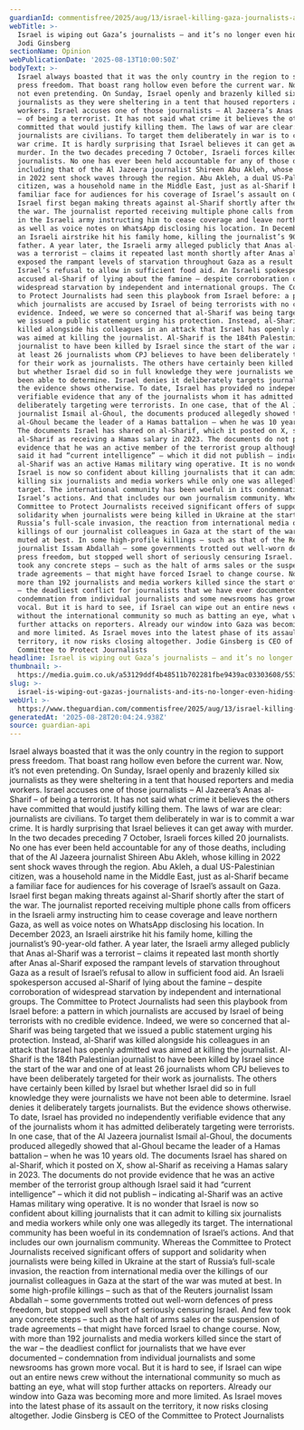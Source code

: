 ```yaml
---
guardianId: commentisfree/2025/aug/13/israel-killing-gaza-journalists-anas-al-sharif
webTitle: >-
  Israel is wiping out Gaza’s journalists – and it’s no longer even hiding it |
  Jodi Ginsberg
sectionName: Opinion
webPublicationDate: '2025-08-13T10:00:50Z'
bodyText: >-
  Israel always boasted that it was the only country in the region to support
  press freedom. That boast rang hollow even before the current war. Now, it’s
  not even pretending. On Sunday, Israel openly and brazenly killed six
  journalists as they were sheltering in a tent that housed reporters and media
  workers. Israel accuses one of those journalists – Al Jazeera’s Anas al-Sharif
  – of being a terrorist. It has not said what crime it believes the others have
  committed that would justify killing them. The laws of war are clear:
  journalists are civilians. To target them deliberately in war is to commit a
  war crime. It is hardly surprising that Israel believes it can get away with
  murder. In the two decades preceding 7 October, Israeli forces killed 20
  journalists. No one has ever been held accountable for any of those deaths,
  including that of the Al Jazeera journalist Shireen Abu Akleh, whose killing
  in 2022 sent shock waves through the region. Abu Akleh, a dual US-Palestinian
  citizen, was a household name in the Middle East, just as al-Sharif became a
  familiar face for audiences for his coverage of Israel’s assault on Gaza.
  Israel first began making threats against al-Sharif shortly after the start of
  the war. The journalist reported receiving multiple phone calls from officers
  in the Israeli army instructing him to cease coverage and leave northern Gaza,
  as well as voice notes on WhatsApp disclosing his location. In December 2023,
  an Israeli airstrike hit his family home, killing the journalist’s 90-year-old
  father. A year later, the Israeli army alleged publicly that Anas al-Sharif
  was a terrorist – claims it repeated last month shortly after Anas al-Sharif
  exposed the rampant levels of starvation throughout Gaza as a result of
  Israel’s refusal to allow in sufficient food aid. An Israeli spokesperson
  accused al-Sharif of lying about the famine – despite corroboration of
  widespread starvation by independent and international groups. The Committee
  to Protect Journalists had seen this playbook from Israel before: a pattern in
  which journalists are accused by Israel of being terrorists with no credible
  evidence. Indeed, we were so concerned that al-Sharif was being targeted that
  we issued a public statement urging his protection. Instead, al-Sharif was
  killed alongside his colleagues in an attack that Israel has openly admitted
  was aimed at killing the journalist. Al-Sharif is the 184th Palestinian
  journalist to have been killed by Israel since the start of the war and one of
  at least 26 journalists whom CPJ believes to have been deliberately targeted
  for their work as journalists. The others have certainly been killed by Israel
  but whether Israel did so in full knowledge they were journalists we have not
  been able to determine. Israel denies it deliberately targets journalists. But
  the evidence shows otherwise. To date, Israel has provided no independently
  verifiable evidence that any of the journalists whom it has admitted
  deliberately targeting were terrorists. In one case, that of the Al Jazeera
  journalist Ismail al-Ghoul, the documents produced allegedly showed that
  al-Ghoul became the leader of a Hamas battalion – when he was 10 years old.
  The documents Israel has shared on al-Sharif, which it posted on X, show
  al-Sharif as receiving a Hamas salary in 2023. The documents do not provide
  evidence that he was an active member of the terrorist group although Israel
  said it had “current intelligence” – which it did not publish – indicating
  al-Sharif was an active Hamas military wing operative. It is no wonder that
  Israel is now so confident about killing journalists that it can admit to
  killing six journalists and media workers while only one was allegedly its
  target. The international community has been woeful in its condemnation of
  Israel’s actions. And that includes our own journalism community. Whereas the
  Committee to Protect Journalists received significant offers of support and
  solidarity when journalists were being killed in Ukraine at the start of
  Russia’s full-scale invasion, the reaction from international media over the
  killings of our journalist colleagues in Gaza at the start of the war was
  muted at best. In some high-profile killings – such as that of the Reuters
  journalist Issam Abdallah – some governments trotted out well-worn defences of
  press freedom, but stopped well short of seriously censuring Israel. And few
  took any concrete steps – such as the halt of arms sales or the suspension of
  trade agreements – that might have forced Israel to change course. Now, with
  more than 192 journalists and media workers killed since the start of the war
  – the deadliest conflict for journalists that we have ever documented –
  condemnation from individual journalists and some newsrooms has grown more
  vocal. But it is hard to see, if Israel can wipe out an entire news crew
  without the international community so much as batting an eye, what will stop
  further attacks on reporters. Already our window into Gaza was becoming more
  and more limited. As Israel moves into the latest phase of its assault on the
  territory, it now risks closing altogether. Jodie Ginsberg is CEO of the
  Committee to Protect Journalists
headline: Israel is wiping out Gaza’s journalists – and it’s no longer even hiding it
thumbnail: >-
  https://media.guim.co.uk/a53129ddf4b48511b702281fbe9439ac03303608/553_0_4673_3741/500.jpg
slug: >-
  israel-is-wiping-out-gazas-journalists-and-its-no-longer-even-hiding-it-or-jodi-ginsberg
webUrl: >-
  https://www.theguardian.com/commentisfree/2025/aug/13/israel-killing-gaza-journalists-anas-al-sharif
generatedAt: '2025-08-28T20:04:24.938Z'
source: guardian-api
---
```

Israel always boasted that it was the only country in the region to support press freedom. That boast rang hollow even before the current war. Now, it’s not even pretending. On Sunday, Israel openly and brazenly killed six journalists as they were sheltering in a tent that housed reporters and media workers. Israel accuses one of those journalists – Al Jazeera’s Anas al-Sharif – of being a terrorist. It has not said what crime it believes the others have committed that would justify killing them. The laws of war are clear: journalists are civilians. To target them deliberately in war is to commit a war crime. It is hardly surprising that Israel believes it can get away with murder. In the two decades preceding 7 October, Israeli forces killed 20 journalists. No one has ever been held accountable for any of those deaths, including that of the Al Jazeera journalist Shireen Abu Akleh, whose killing in 2022 sent shock waves through the region. Abu Akleh, a dual US-Palestinian citizen, was a household name in the Middle East, just as al-Sharif became a familiar face for audiences for his coverage of Israel’s assault on Gaza. Israel first began making threats against al-Sharif shortly after the start of the war. The journalist reported receiving multiple phone calls from officers in the Israeli army instructing him to cease coverage and leave northern Gaza, as well as voice notes on WhatsApp disclosing his location. In December 2023, an Israeli airstrike hit his family home, killing the journalist’s 90-year-old father. A year later, the Israeli army alleged publicly that Anas al-Sharif was a terrorist – claims it repeated last month shortly after Anas al-Sharif exposed the rampant levels of starvation throughout Gaza as a result of Israel’s refusal to allow in sufficient food aid. An Israeli spokesperson accused al-Sharif of lying about the famine – despite corroboration of widespread starvation by independent and international groups. The Committee to Protect Journalists had seen this playbook from Israel before: a pattern in which journalists are accused by Israel of being terrorists with no credible evidence. Indeed, we were so concerned that al-Sharif was being targeted that we issued a public statement urging his protection. Instead, al-Sharif was killed alongside his colleagues in an attack that Israel has openly admitted was aimed at killing the journalist. Al-Sharif is the 184th Palestinian journalist to have been killed by Israel since the start of the war and one of at least 26 journalists whom CPJ believes to have been deliberately targeted for their work as journalists. The others have certainly been killed by Israel but whether Israel did so in full knowledge they were journalists we have not been able to determine. Israel denies it deliberately targets journalists. But the evidence shows otherwise. To date, Israel has provided no independently verifiable evidence that any of the journalists whom it has admitted deliberately targeting were terrorists. In one case, that of the Al Jazeera journalist Ismail al-Ghoul, the documents produced allegedly showed that al-Ghoul became the leader of a Hamas battalion – when he was 10 years old. The documents Israel has shared on al-Sharif, which it posted on X, show al-Sharif as receiving a Hamas salary in 2023. The documents do not provide evidence that he was an active member of the terrorist group although Israel said it had “current intelligence” – which it did not publish – indicating al-Sharif was an active Hamas military wing operative. It is no wonder that Israel is now so confident about killing journalists that it can admit to killing six journalists and media workers while only one was allegedly its target. The international community has been woeful in its condemnation of Israel’s actions. And that includes our own journalism community. Whereas the Committee to Protect Journalists received significant offers of support and solidarity when journalists were being killed in Ukraine at the start of Russia’s full-scale invasion, the reaction from international media over the killings of our journalist colleagues in Gaza at the start of the war was muted at best. In some high-profile killings – such as that of the Reuters journalist Issam Abdallah – some governments trotted out well-worn defences of press freedom, but stopped well short of seriously censuring Israel. And few took any concrete steps – such as the halt of arms sales or the suspension of trade agreements – that might have forced Israel to change course. Now, with more than 192 journalists and media workers killed since the start of the war – the deadliest conflict for journalists that we have ever documented – condemnation from individual journalists and some newsrooms has grown more vocal. But it is hard to see, if Israel can wipe out an entire news crew without the international community so much as batting an eye, what will stop further attacks on reporters. Already our window into Gaza was becoming more and more limited. As Israel moves into the latest phase of its assault on the territory, it now risks closing altogether. Jodie Ginsberg is CEO of the Committee to Protect Journalists
